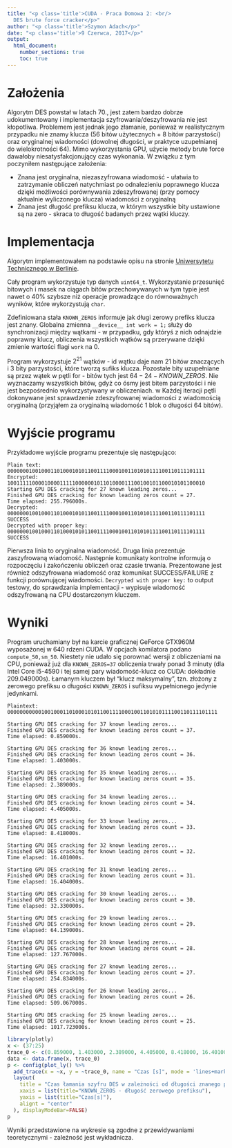 ```yaml
---
title: "<p class='title'>CUDA - Praca Domowa 2: <br/>
  DES brute force cracker</p>"
author: "<p class='title'>Szymon Adach</p>"
date: "<p class='title'>9 Czerwca, 2017</p>"
output: 
  html_document:
    number_sections: true
    toc: true
---
```

<style>
  .title {
    text-align: center;
    fontsize: 150%;
  }
</style>

# Założenia
Algorytm DES powstał w latach 70., jest zatem bardzo dobrze udokumentowany i implementacja szyfrowania/deszyfrowania nie jest kłopotliwa. Problemem jest jednak jego złamanie, ponieważ w realistycznym przypadku nie znamy klucza (56 bitów użytecznych + 8 bitów parzystości) oraz oryginalnej  wiadomości (dowolnej długości, w praktyce uzupełnianej do wielokrotności 64). Mimo wykorzystania GPU, użycie metody brute force dawałoby niesatysfakcjonujący czas wykonania. W związku z tym poczyniłem następujące założenia:

* Znana jest oryginalna, niezaszyfrowana wiadomość - ułatwia to zatrzymanie obliczeń natychmiast po odnalezieniu poprawnego klucza dzięki możliwości porównywania zdeszyfrowanej (przy pomocy aktualnie wyliczonego klucza) wiadomości z oryginalną
* Znana jest długość prefiksu klucza, w którym wszystkie bity ustawione są na zero - skraca to długość badanych przez wątki kluczy.

# Implementacja 
Algorytm implementowałem na podstawie opisu na stronie [Uniwersytetu Technicznego w Berlinie](http://page.math.tu-berlin.de/~kant/teaching/hess/krypto-ws2006/des.htm).

Cały program wykorzystuje typ danych `uint64_t`. Wykorzystanie przesunięć bitowych i masek na ciągach bitów przechowywanych w tym typie jest nawet o 40% szybsze niż operacje prowadzące do równoważnych wyników, które wykorzystują `char`. 

Zdefiniowana stała `KNOWN_ZEROS` informuje jak długi zerowy prefiks klucza jest znany. Globalna zmienna `__device__ int work = 1;` służy do synchronizacji między wątkami - w przypadku, gdy któryś z nich odnajdzie poprawny klucz, obliczenia wszystkich wątków są przerywane dzięki zmienie wartości flagi `work` na 0.

Program wykorzystuje $2^{21}$ wątków - id wątku daje nam 21 bitów znaczących i 3 bity parzystości, które tworzą sufiks klucza. Pozostałe bity uzupełniane są przez wątek w pętli for - bitów tych jest $64-24-KNOWN\_ZEROS$. Nie wyznaczamy wszystkich bitów, gdyż co ósmy jest bitem parzystości i nie jest bezpośrednio wykorzystywany w obliczeniach. w Każdej iteracji pętli dokonywane jest sprawdzenie zdeszyfrowanej wiadomości z wiadomością oryginalną (przyjąłem za oryginalną wiadomość 1 blok o długości 64 bitów).

# Wyjście programu

Przykładowe wyjście programu prezentuje się następująco:

```
Plain text:
0000000100100011010001010110011110001001101010111100110111101111
Encrypted:
1001111100001000011111000000101101000011100100101100010101100010
Starting GPU DES cracking for 27 known leading zeros...
Finished GPU DES cracking for known leading zeros count = 27.
Time elapsed: 255.796000s.
Decrypted:
0000000100100011010001010110011110001001101010111100110111101111
SUCCESS
Decrypted with proper key:
0000000100100011010001010110011110001001101010111100110111101111
SUCCESS
```
Pierwsza linia to oryginalna wiadomość. Druga linia prezentuje zaszyfrowaną wiadomość. Następnie komunikaty kontrolne informują o rozpoczęciu i zakończeniu obliczeń oraz czasie trwania. Prezentowane jest również odszyfrowana wiadomość oraz komunikat SUCCESS/FAILURE z funkcji porównującej wiadomości. `Decrypted with proper key:` to output testowy, do sprawdzania implementacji - wypisuje wiadomość odszyfrowaną na CPU dostarczonym kluczem.

# Wyniki 
Program uruchamiany był na karcie graficznej GeForce GTX960M wyposażonej w 640 rdzeni CUDA. W opcjach komilatora podano `compute_50,sm_50`. 
Niestety nie udało się porownać wersji z obliczeniami na CPU, ponieważ już dla `KNOWN_ZEROS=37` obliczenia trwały ponad 3 minuty (dla Intel Core i5-4590 i tej samej pary wiadomość-klucz co CUDA: dokładnie 209.049000s). Łamanym kluczem był "klucz maksymalny", tzn. złożony z zerowego prefiksu o długości `KNOWN_ZEROS` i sufiksu wypełnionego jedynie jedynkami.
```
Plaintext: 00000000000100100011010001010110011110001001101010111100110111101111
```


```
Starting GPU DES cracking for 37 known leading zeros...
Finished GPU DES cracking for known leading zeros count = 37.
Time elapsed: 0.859000s.
```

```
Starting GPU DES cracking for 36 known leading zeros...
Finished GPU DES cracking for known leading zeros count = 36.
Time elapsed: 1.403000s.
```

```
Starting GPU DES cracking for 35 known leading zeros...
Finished GPU DES cracking for known leading zeros count = 35.
Time elapsed: 2.389000s.
```

```
Starting GPU DES cracking for 34 known leading zeros...
Finished GPU DES cracking for known leading zeros count = 34.
Time elapsed: 4.405000s.
```

```
Starting GPU DES cracking for 33 known leading zeros...
Finished GPU DES cracking for known leading zeros count = 33.
Time elapsed: 8.418000s.
```

```
Starting GPU DES cracking for 32 known leading zeros...
Finished GPU DES cracking for known leading zeros count = 32.
Time elapsed: 16.401000s.
```

```
Starting GPU DES cracking for 31 known leading zeros...
Finished GPU DES cracking for known leading zeros count = 31.
Time elapsed: 16.404000s.
```

```
Starting GPU DES cracking for 30 known leading zeros...
Finished GPU DES cracking for known leading zeros count = 30.
Time elapsed: 32.330000s.
```

```
Starting GPU DES cracking for 29 known leading zeros...
Finished GPU DES cracking for known leading zeros count = 29.
Time elapsed: 64.139000s.
```

```
Starting GPU DES cracking for 28 known leading zeros...
Finished GPU DES cracking for known leading zeros count = 28.
Time elapsed: 127.767000s.
```

```
Starting GPU DES cracking for 27 known leading zeros...
Finished GPU DES cracking for known leading zeros count = 27.
Time elapsed: 254.834000s.
```

```
Starting GPU DES cracking for 26 known leading zeros...
Finished GPU DES cracking for known leading zeros count = 26.
Time elapsed: 509.067000s.
```

```
Starting GPU DES cracking for 25 known leading zeros...
Finished GPU DES cracking for known leading zeros count = 25.
Time elapsed: 1017.723000s.
```

```r
library(plotly)
x <- (37:25)
trace_0 <- c(0.859000, 1.403000, 2.389000, 4.405000, 8.418000, 16.401000, 16.404000, 32.330000, 64.139000, 127.767000, 254.834000, 509.067000, 1017.723000)
data <- data.frame(x, trace_0)
p <- config(plot_ly() %>%
  add_trace(x = ~x, y = ~trace_0, name = "Czas [s]", mode = 'lines+markers', line = list(width = 0.45,dash='dot')) %>%
  layout(
    title = "Czas łamania szyfru DES w zależności od długości znanego prefiksu",
    xaxis = list(title="KNOWN_ZEROS - długość zerowego prefiksu"),
    yaxis = list(title="Czas[s]"),
    alignt = "center"
  ), displayModeBar=FALSE)
p
```

Wyniki przedstawione na wykresie są zgodne z przewidywaniami teoretycznymi - zależność jest wykładnicza.